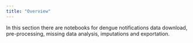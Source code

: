 ```yaml
---
title: "Overview"
---
```


In this section there are notebooks for dengue notifications data download, pre-processing, missing data analysis, imputations and exportation.
